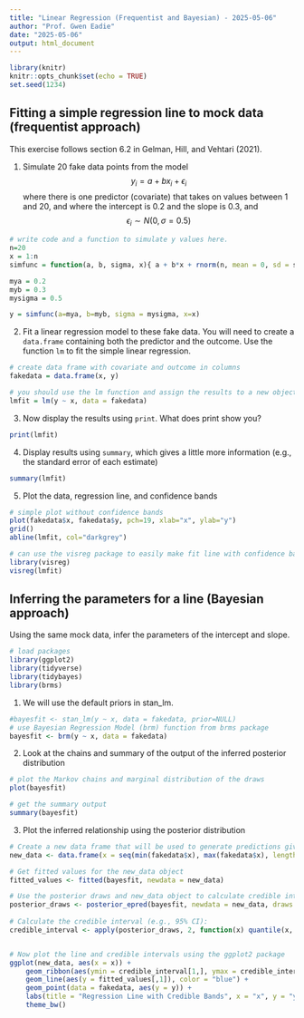 ---
title: "Linear Regression (Frequentist and Bayesian) - 2025-05-06"
author: "Prof. Gwen Eadie"
date: "2025-05-06"
output: html_document
---

```{r setup, include=FALSE}
library(knitr)
knitr::opts_chunk$set(echo = TRUE)
set.seed(1234)
```

## Fitting a simple regression line to mock data (frequentist approach)

This exercise follows section 6.2 in Gelman, Hill, and Vehtari (2021).

1.  Simulate 20 fake data points from the model $$y_i = a +bx_i + \epsilon_i$$ where there is one predictor (covariate) that takes on values between 1 and 20, and where the intercept is 0.2 and the slope is 0.3, and $$\epsilon_i \sim N(0, \sigma=0.5)$$

```{r}
# write code and a function to simulate y values here. 
n=20
x = 1:n
simfunc = function(a, b, sigma, x){ a + b*x + rnorm(n, mean = 0, sd = sigma) }

mya = 0.2
myb = 0.3
mysigma = 0.5

y = simfunc(a=mya, b=myb, sigma = mysigma, x=x)
```

2.  Fit a linear regression model to these fake data. You will need to create a `data.frame` containing both the predictor and the outcome. Use the function `lm` to fit the simple linear regression.

```{r}
# create data frame with covariate and outcome in columns
fakedata = data.frame(x, y)

# you should use the lm function and assign the results to a new object
lmfit = lm(y ~ x, data = fakedata)
```

3.  Now display the results using `print`. What does print show you? 

```{r}
print(lmfit)
```
4. Display results using `summary`, which gives a little more information (e.g., the standard error of each estimate)
```{r}
summary(lmfit)

```

5. Plot the data, regression line, and confidence bands
```{r}
# simple plot without confidence bands
plot(fakedata$x, fakedata$y, pch=19, xlab="x", ylab="y")
grid()
abline(lmfit, col="darkgrey")

# can use the visreg package to easily make fit line with confidence bands
library(visreg)
visreg(lmfit)

```


## Inferring the parameters for a line (Bayesian approach)


Using the same mock data, infer the parameters of the intercept and slope.
```{r}
# load packages
library(ggplot2)
library(tidyverse)
library(tidybayes)
library(brms)
```

1.  We will use the default priors in stan_lm.
```{r}

#bayesfit <- stan_lm(y ~ x, data = fakedata, prior=NULL)
# use Bayesian Regression Model (brm) function from brms package
bayesfit <- brm(y ~ x, data = fakedata)

```
2.  Look at the chains and summary of the output of the inferred posterior distribution
```{r}
# plot the Markov chains and marginal distribution of the draws
plot(bayesfit)

# get the summary output
summary(bayesfit)
```

3.  Plot the inferred relationship using the posterior distribution
```{r}
# Create a new data frame that will be used to generate predictions given the (Bayesian) regression prediction of y at a bunch x's
new_data <- data.frame(x = seq(min(fakedata$x), max(fakedata$x), length.out = 100)) 

# Get fitted values for the new_data object
fitted_values <- fitted(bayesfit, newdata = new_data) 

# Use the posterior draws and new_data object to calculate credible intervals
posterior_draws <- posterior_epred(bayesfit, newdata = new_data, draws = 1000)
    
# Calculate the credible interval (e.g., 95% CI):
credible_interval <- apply(posterior_draws, 2, function(x) quantile(x, probs = c(0.025, 0.975))) 


# Now plot the line and credible intervals using the ggplot2 package
ggplot(new_data, aes(x = x)) +
    geom_ribbon(aes(ymin = credible_interval[1,], ymax = credible_interval[2,]), fill = "lightblue", alpha = 0.5) +
    geom_line(aes(y = fitted_values[,1]), color = "blue") +
    geom_point(data = fakedata, aes(y = y)) +
    labs(title = "Regression Line with Credible Bands", x = "x", y = "y") +
    theme_bw()
```

